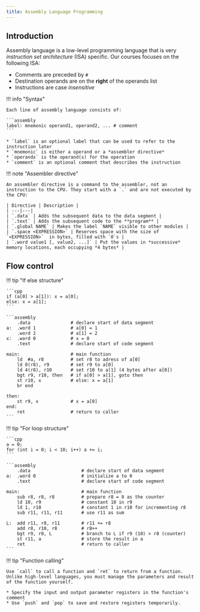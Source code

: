 ```yaml
---
title: Assembly Language Programming
---
```


## Introduction

Assembly language is a low-level programming language that is very *instruction set architecture* (ISA) specific. Our courses focuses on the following ISA:
* Comments are preceded by `#`
* Destination operands are on the **right** of the operands list
* Instructions are case *insensitive*

!!! info "Syntax"

    Each line of assembly language consists of:

    ```assembly
    label: mnemonic operand1, operand2, ... # comment
    ```

    * `label` is an optional label that can be used to refer to the instruction later
    * `mnemonic` is either a operand or a *assembler directive*
    * `operandx` is the operand(s) for the operation
    * `comment` is an optional comment that describes the instruction

!!! note "Assembler directive"

    An assembler directive is a command to the assembler, not an instruction to the CPU. They start with a `.` and are not executed by the CPU:

    | Directive | Description |
    | ---|---|
    | `.data` | Adds the subsequent data to the data segment | 
    | `.text` | Adds the subsequent code to the **program** |
    | `.global NAME` | Makes the label `NAME` visible to other modules |
    | `.space <EXPRESSION>` | Reserves space with the size of `<EXPRESSION>`  in bytes, filled with `0`s | 
    | `.word value1 [, value2, ...]` | Put the values in *successive* memory locations, each occupying *4 bytes* | 

## Flow control

!!! tip "If else structure"

    ```cpp
    if (a[0] > a[1]): x = a[0];
    else: x = a[1];
    ```

    ```assembly
        .data               # declare start of data segment
    a:  .word 1             # a[0] = 1
        .word 2             # a[1] = 2
    x:  .word 0             # x = 0
        .text               # declare start of code segment
    
    main:                   # main function
        ld  #a, r8          # set r8 to adress of a[0]
        ld 0(r8), r9        # set r9 to a[0]
        ld 4(r8), r10       # set r10 to a[1] (4 bytes after a[0])
        bgt r9, r10, then   # if a[0] > a[1], goto then
        st r10, x           # else: x = a[1]
        br end

    then:
        st r9, x            # x = a[0]
    end:
        ret                 # return to caller
    ```

!!! tip "For loop structure"

    ```cpp
    a = 0;
    for (int i = 0; i < 10; i++) a += i;
    ```

    ```assembly
        .data                   # declare start of data segment
    a:  .word 0                 # initialize a to 0
        .text                   # declare start of code segment

    main:                       # main function
        sub r8, r8, r8          # prepare r8 = 0 as the counter
        ld 10, r9               # constant 10 in r9
        ld 1, r10               # constant 1 in r10 for incrementing r8
        sub r11, r11, r11       # use r11 as sum

    L:  add r11, r8, r11        # r11 += r8
        add r8, r10, r8         # r8++
        bgt r9, r8, L           # branch to L if r9 (10) > r8 (counter)
        st r11, a               # store the result in a
        ret                     # return to caller
    ```

!!! tip "Function calling"

    Use `call` to call a function and `ret` to return from a function. Unlike high-level languages, you must manage the parameters and result of the function yourself. 
    
    * Specify the input and output parameter registers in the function's comment
    * Use `push` and `pop` to save and restore registers temporarily. 